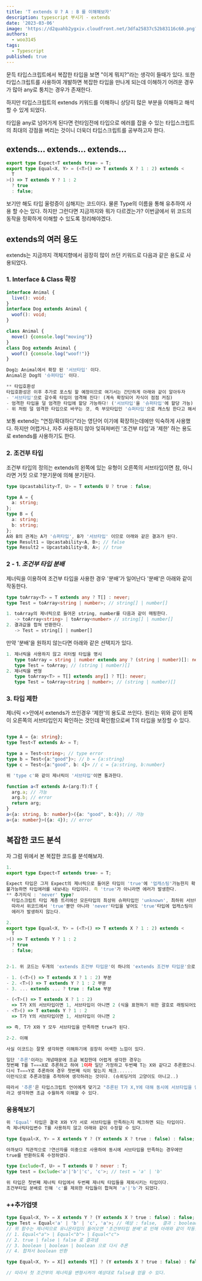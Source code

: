 ```yaml
---
title: 'T extends U ? A : B 를 이해해보자'
description: typescript 부시기 - extends
date: '2023-03-06'
image: 'https://d2quahb2ygxiv.cloudfront.net/3dfa25837c52b83116c60.png?width=280&height=400'
authors:
  - woo3145
tags:
  - Typescript
published: true
---
```


문득 타입스크립트에서 복잡한 타입을 보면 "이게 뭐지?"라는 생각이 들때가 있다.
또한 타입스크립트를 사용하여 개발하면 복잡한 타입을 만나게 되는데 이해하기 어려운 경우가 많아 any로 퉁치는 경우가 존재한다.

하지만 타입스크립트의 extends 키워드를 이해하니 상당히 많은 부분을 이해하고 해석할 수 있게 되었다.

타입을 any로 넘어가게 된다면 런타임전에 타입으로 에러를 잡을 수 있는 타입스크립트의 최대의 강점을 버리는 것이니 더욱더 타입스크립트를 공부하고자 한다.

## extends... extends... extends...

```ts
export type Expect<T extends true> = T;
export type Equal<X, Y> = (<T>() => T extends X ? 1 : 2) extends <
  T
>() => T extends Y ? 1 : 2
  ? true
  : false;
```

보기만 해도 타입 울렁증이 심해지는 코드이다. 물론 Type의 이름을 통해 유추하여 사용 할 수는 있다.
하지만 그런다면 지금까지와 뭐가 다르겠는가?
이번글에서 위 코드의 동작을 정확하게 이해할 수 있도록 정리해야겠다.

## extends의 여러 용도

extends는 지금까지 객체지향에서 굉장히 많이 쓰던 키워드로 다음과 같은 용도로 사용되었다.

### 1. Interface & Class 확장

```ts
interface Animal {
  live(): void;
}
interface Dog extends Animal {
  woof(): void;
}

class Animal {
  move() {console.log("moving")}
}
class Dog extends Animal {
  woof() {console.log("woof!")}
}

Dog는 Animal에서 확장 된 '서브타입' 이다.
Animal은 Dog의 '슈퍼타입' 이다.

** 타입호환성
타입호환성은 이후 추가로 포스팅 할 예정이므로 여기서는 간단하게 아래와 같이 알아두자
- '서브타입'으로 갈수록 타입이 엄격해 진다! (계속 확장되어 자식이 점점 커짐)
- 엄격한 타입을 덜 엄격한 타입에 할당 가능하다! ('서브타입'을 '슈퍼타입'에 할당 가능)
- 위 처럼 덜 엄격한 타입으로 바꾸는 것, 즉 부모타입인 '슈퍼타입'으로 캐스팅 한다고 해서 '업캐스팅'이라고 한다
```

보통 extend는 "연장/확대하다"라는 영단어 이기에 확장하는데에만 익숙하게 사용했다.
하지만 어렵거나, 자주 사용하지 않아 잊혀져버린 '조건부 타입'과 '제한' 하는 용도로 extends를 사용하기도 한다.

### 2. 조건부 타입

조건부 타입의 정의는 extends의 왼쪽에 있는 유형이 오른쪽의 서브타입이면
참, 아니라면 거짓 으로 ?분기문에 의해 분기된다.

```ts
type Upcastability<T, U> = T extends U ? true : false;

type A = {
  a: string;
};
type B = {
  a: string;
  b: string;
};
A와 B의 관계는 A가 '슈퍼타입', B가 '서브타입' 이므로 아래와 같은 결과가 된다.
type Result1 = Upcastability<A, B>; // false
type Result2 = Upcastability<B, A>; // true
```

### 2 - 1. _조건부 타입 분배_

제너릭을 이용하여 조건부 타입을 사용한 경우 '분배'가 일어난다
'분배'은 아래와 같이 작동한다.

```ts
type toArray<T> = T extends any ? T[] : never;
type Test = toArray<string | number>; // string[] | number[]

1. toArray의 제너릭으로 들어온 string, number를 다음과 같이 매핑한다.
   -> toArray<string> | toArray<number> // string[] | number[]
2. 결과값을 합쳐 반환한다.
   -> Test = string[] | number[]
```

만약 '분배'을 원하지 않는다면 아래와 같은 선택지가 있다.

```ts
1. 제너릭을 사용하지 않고 리터럴 타입을 명시
   type toArray = string | number extends any ? (string | number)[]: never;
   type Test = toArray; // (string | number)[]
2. 제너릭을 변형
   type toArray<T> = T[] extends any[] ? T[]: never;
   type Test = toArray<string | number>; // (string | number)[]
```

### 3. 타입 제한

제너릭 \<\>안에서 extends가 쓰인경우 '제한'의 용도로 쓰인다.
원리는 위와 같이 왼쪽이 오른쪽의 서브타입인지 확인하는 것인데 확인함으로써 T의 타입을 보장할 수 있다.

```ts

type A = {a: string};
type Test<T extends A> = T;

type a = Test<string>; // type error
type b = Test<{a:"good"}>; // b = {a:string}
type c = Test<{a:"good", b: 4}> // c = {a:string, b:number}

위 'type c'와 같이 제너릭이 '서브타입'이면 통과한다.

function a<T extends A>(arg:T):T {
  arg.a; // 가능
  arg.b; // error
  return arg;
}
a<{a: string, b: number}>({a: "good", b:4}); // 가능
a<{a: number}>({a: 4}); // error


```

## 복잡한 코드 분석

자 그럼 위에서 본 복잡한 코드를 분석해보자.

```ts
1.
export type Expect<T extends true> = T;

Expect 타입은 그저 Expect의 제너릭으로 들어온 타입이 'true'에 '업캐스팅'가능한지 확인하고
불가능하면 타입에러를 내보내는 타입이다. 즉 'true'가 아니라면 에러가 발생한다.
** 추가지식 : 'never' type?
  타입스크립트 타입 계층 트리에선 모든타입의 최상위 슈퍼타입인 'unknown', 최하위 서브타입인 'never'가 존재한다.
  따라서 위코드에서 'true'뿐만 아니라 'never'타입을 넣어도 'true'타입에 업캐스팅이 가능하여
  에러가 발생하지 않는다.

2.
export type Equal<X, Y> = (<T>() => T extends X ? 1 : 2) extends <
  T
>() => T extends Y ? 1 : 2
  ? true
  : false;


2-1. 위 코드는 두개의 'extends 조건부 타입문'이 하나의 'extends 조건부 타입문'으로 연결되어 있다

- 1. (<T>() => T extends X ? 1 : 2) 부분
- 2. <T>() => T extends Y ? 1 : 2 부분
- 3. ... extends ... ? true : false 부분

- (<T>() => T extends X ? 1 : 2)
  => T가 X의 서브타입이면 1, 서브타입이 아니면 2 (식을 표현하기 위한 괄호로 래핑되어있음)
- <T>() => T extends Y ? 1 : 2
  => T가 Y의 서브타입이면 1, 서브타입이 아니면 2

=> 즉, T가 X와 Y 모두 서브타입을 만족하면 true가 된다.

2-2. 이해

사실 이코드는 잘못 생각하면 이해하기에 굉장히 어색한 느낌이 있다.

일단 '추론'이라는 개념때문에 조금 복잡한데 어렵게 생각한 경우는
첫번째 T를 T===X로 추론하고 하여 1이라 일단 가정하고 두번째 T는 X와 같다고 추론했으니....
다시 T===Y로 추론하여 경우 첫번째 식이 맞는지 체크......
이런식으로 추론과정을 추적하여 생각하려는 것이다. (슈뢰딩거의 고양이도 아니고..)

따라서 '추론'은 타입스크립트 언어에게 맞기고 "추론된 T가 X,Y에 대해 동시에 서브타입을 만족하면 true이다"
라고 생각하면 조금 수월하게 이해할 수 있다.

```

### 응용해보기

```ts
위 'Equal' 타입은 결국 X와 Y가 서로 서브타입을 만족하는지 체크하면 되는 타입이다.
즉 제너릭타입변수 T를 사용하지 않고 아래와 같이 수정할 수 있다.

type Equal<X, Y> = X extends Y ? (Y extends X ? true : false) : false;

아까보다 직관적으로 ?연산자를 이중으로 사용하여 동시에 서브타입을 만족하는 경우에만
true를 반환하도록 수정하였다.

type Exclude<T, U> = T extends U ? never : T;
type test = Exclude<'a'|'b'|'c', 'c'>; // test = 'a' | 'b'

위 타입은 첫번째 제너릭 타입에서 두번째 제너릭 타입들을 제외시키는 타입이다.
조건부타입 분배로 인해 'c'를 제외한 타입들이 합쳐져 'a'|'b'가 되었다.
```

### ++추가업뎃

```ts
type Equal<X, Y> = X extends Y ? (Y extends X ? true : false) : false;
type Test = Equal<'a' | 'b' | 'c', 'a'>; // 예상 : false,  결과 : boolean
// 위 함수는 제너릭으로 유니온타입이 들어오면 '조건부타입 분배'로 인해 아래와 같이 작동한다
// 1. Equal<"a"> | Equal<"b"> | Equal<"c">
// 2. true | false | false 로 결과냄
// 3. boolean | boolean | boolean 으로 다시 추론
// 4. 합쳐서 boolean 반환

type Equal<X, Y> = X[] extends Y[] ? (Y extends X ? true : false) : false;

// 따라서 첫 조건부의 제너릭을 변형시켜야 예상대로 false을 얻을 수 있다.
```
